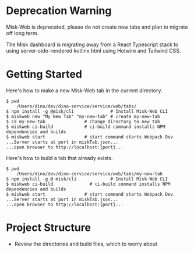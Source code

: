 # Deprecation Warning

Misk-Web is deprecated, please do not create new tabs and plan to migrate off long term.

The Misk dashboard is migrating away from a React Typescript stack to using server-side-rendered kotlinx.html using Hotwire and Tailwind CSS.

# Getting Started

Here's how to make a new Misk-Web tab in the current directory.

```
$ pwd
    /Users/dino/dev/dino-service/service/web/tabs/
$ npm install -g @misk/cli              # Install Misk-Web CLI
$ miskweb new "My New Tab" "my-new-tab" # create my-new-tab
$ cd my-new-tab               # Change directory to new tab
$ miskweb ci-build            # ci-build command installs NPM dependencies and builds
$ miskweb start               # start command starts Webpack Dev ...Server starts at port in miskTab.json...
...open browser to http://localhost:{port}...
```

Here's how to build a tab that already exists.

```
$ pwd
    /Users/dino/dev/dino-service/service/web/tabs/my-new-tab
$ npm install -g @ misk/cli             # Install Misk-Web CLI
$ miskweb ci-build              # ci-build command installs NPM dependencies and builds
$ miskweb start               # start command starts Webpack Dev ...Server starts at port in miskTab.json...
...open browser to http://localhost:{port}...
```

# Project Structure

- Review the directories and build files, which to worry about
